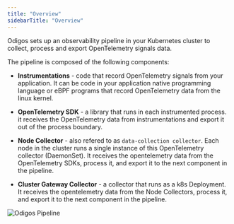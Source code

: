 ```yaml
---
title: "Overview"
sidebarTitle: "Overview"
---
```


Odigos sets up an observability pipeline in your Kubernetes cluster to collect, process and export OpenTelemetry signals data.

The pipeline is composed of the following components:

- **Instrumentations** - code that record OpenTelemetry signals from your application. 
It can be code in your application native programming language or eBPF programs that record OpenTelemetry data from the linux kernel.

- **OpenTelemetry SDK** - a library that runs in each instrumented process. it receives the OpenTelemetry data from instrumentations and export it out of the process boundary.

- **Node Collector** - also refered to as `data-collection collector`. Each node in the cluster runs a single instance of this OpenTelemetry collector (DaemonSet). 
It receives the opentelemetry data from the OpenTelemetry SDKs, process it, and export it to the next component in the pipeline.

- **Cluster Gateway Collector** - a collector that runs as a k8s Deployment. It receives the opentelemetry data from the Node Collectors, process it, and export it to the next component in the pipeline.

<Frame>
    <img src="/images/odigos_pipeline.png" alt="Odigos Pipeline" />
</Frame>